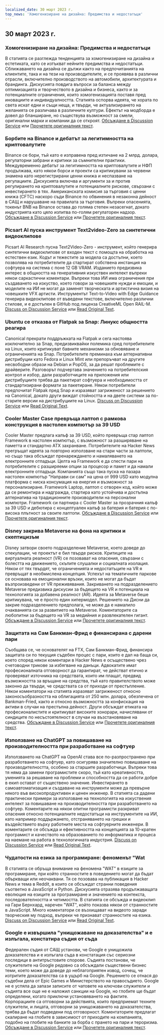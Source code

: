 ```yaml
---
localized_date: 30 март 2023 г.
top_news: 'Хомогенизиране на дизайна: Предимства и недостатъци'
---
```


## 30 март 2023 г.

### Хомогенизиране на дизайна: Предимства и недостатъци

В статията се разглежда тенденцията за хомогенизиране на дизайна и естетиката, като се изтъкват нейните предимства и недостатъци. Сближаването на дизайна се дължи както на предпочитанията на клиентите, така и на тези на производителите, и се проявява в различни отрасли, включително производството на автомобили, архитектурата и брандинга. Дискусията повдига въпроси за баланса между оптимизацията и творчеството в дизайна и бизнеса, както и за потенциалните ограничения, които хомогенизацията поставя пред иновациите и индивидуалността. Статията оспорва идеята, че хората по света искат едни и същи неща, и твърди, че актуализирането на желанията се различава в различните култури. Ефектът на модборда е довел до бланширане, но съществува възможност за смели, оригинални марки и компании да се откроят.
[Обсъждане в Discussion Service](http://news.ycombinator.com/item?id=35355703) или [Прочетете оригиналния текст](https://www.alexmurrell.co.uk/articles/the-age-of-average).

### Борбите на Binance и дебатът за легитимността на криптовалутите

Binance се бори, тъй като е изправена пред изтичане на 2 млрд. долара, регулаторни забрани и критики за съмнителни практики. Междувременно дебатът за легитимността на криптовалутите и НФП продължава, като някои борси и проекти са критикувани за червени знамена като нерегистрирани ценни книжа и неспазване на регулациите. Дискусията включва и аргументи за и против регулирането на криптовалутите и потенциалните рискове, свързани с инвестирането в тях. Американската комисия за търговия с ценни книжа (CFTC) наскоро съди Binance по обвинения в незаконна дейност в САЩ и нарушаване на правилата за търговия. Въпреки опасенията, токенът BNB на Binance остава до голяма степен незасегнат, докато индустрията като цяло изпитва по-голям регулаторен надзор.
[Обсъждане в Discussion Service](http://news.ycombinator.com/item?id=35351805) или [Прочетете оригиналния текст](https://www.wsj.com/articles/binance-sees-2-billion-in-outflows-as-troubles-compound-9a136e21).

### Picsart AI пуска инструмент Text2video-Zero за синтетични видеоклипове

Picsart AI Research пусна Text2Video-Zero - инструмент, който генерира синтетични видеоклипове от входен текст с помощта на обработка на естествен език. Кодът и тежестите за модела са достъпни, което позволява на потребителите да стартират собствена инстанция на софтуера на система с поне 12 GB VRAM. Изданието предизвика интерес в общността на генеративния изкуствен интелект въпреки някои саркастични коментари. Въпреки това ИИ има ограничения при създаването на изкуство, което говори за човешките нужди и емоции, и моделите на ИИ не могат да заменят творческата и артистична визия на човешките VFX артисти. Инструментът Text-to-Video with Edge Guidance генерира видеоклипове от въведени текстове, включително различни стилове, и е достъпен в GitHub под лиценза CreativeML Open RAIL-M.
[Discuss on Discussion Service](http://news.ycombinator.com/item?id=35352452) или [Read Original Text](https://github.com/Picsart-AI-Research/Text2Video-Zero).

### Ubuntu се отказва от Flatpak за Snap: Линукс общността реагира

Canonical прекрати поддръжката на Flatpak и сега настоява изключително за Snap, предизвиквайки полемика сред потребителите на Linux, които критикуват бавните механизми за обновяване и ограниченията на Snap. Потребителите преминаха към алтернативни дистрибуции като Fedora и Linux Mint или препоръчват на другите несвободни образи на Debian и PopOS, за да решат проблемите с драйверите. Разговорът подчертава значението на потребителския контрол и избор, дали разработчиците на приложения или дистрибуциите трябва да пакетират софтуера и необходимостта от стандартизирани формати за пакетиране. Някои потребители предпочитат Flatpak пред Snap и изразяват загриженост за решението на Canonical, докато други виждат стойността и на двете системи за по-старите версии на дистрибуциите на Linux.
[Discuss on Discussion Service](http://news.ycombinator.com/item?id=35354729) или [Read Original Text](https://lwn.net/SubscriberLink/927262/6adb2350e2b0d2ce/).

### Cooler Master Case превръща лаптоп с рамкова конструкция в настолен компютър за 39 USD

Cooler Master предлага калъф за 39 USD, който превръща стар лаптоп Framework в настолен компютър, с възможност за разширяване на паметта и стандартно ATX захранване. Потребителите на Hacker News прегръщат идеята за повторно използване на стари части за лаптопи, но също така обсъждат пренареждането и намаляването на електронните отпадъци. Целта на Framework е да спести пари на потребителите с разширяеми опции за процесор и памет и да намали електронните отпадъци. Компанията също така пуска на пазара настолен компютър "Направи си сам" на цена от 999 USD като модулна платформа с ниска консумация на енергия и възможност за персонализиране. Framework Laptop, лаптоп с отворен код, който може да се ремонтира и надгражда, стартира като устойчива и достъпна алтернатива на традиционните производители на персонални компютри. Framework си партнира с Cooler Master за прозрачния калъф за 39 USD и дебютира с концептуален калъф за батерия и батерия с по-висока плътност за своите лаптопи.
[Обсъждане в Discussion Service](http://news.ycombinator.com/item?id=35350288) или [Прочетете оригиналния текст](https://www.theverge.com/2023/3/23/23652939/framework-cooler-master-sff-pc-case).

### Disney закрива Metaverse на фона на критики и скептицизъм

Disney затвори своето подразделение Metaverse, което доведе до спекулации, че проектът е бил твърде рисков. Критиците на виртуалната реалност (VR) се позовават на опасения, свързани с болестта на движението, скъпите слушалки и социалната изолация. Някои от тях твърдят, че ограниченията и недостатъците на VR я превръщат в необмислена концепция. Успехът на тематичните паркове се основава на емоционални връзки, които не могат да бъдат възпроизведени от VR преживявания. Закриването на подразделението Metaverse предизвика дискусии за бъдещето на VR и потенциала на технологията за добавена реалност (AR). Идеята за Metaverse беше критикувана, че е просто един хипермодел. Решението на Дисни да закрие подразделението предполага, че може да е намалило очакванията си за развитието на Metaverse. Коментаторите са любопитни за бъдещето на VR за медийния и развлекателен гигант.
[Обсъждане в Discussion Service](http://news.ycombinator.com/item?id=35350952) или [Прочетете оригиналния текст](https://www.wsj.com/articles/disney-eliminates-its-metaverse-division-as-part-of-companys-layoffs-plan-94b03650).

### Защитата на Сам Банкман-Фрид е финансирана с дарени пари

Съобщава се, че основателят на FTX, Сам Банкман-Фрид, финансира защитата си по текущия съдебен процес с пари, които е дал на баща си, което според някои коментари в Hacker News е осъществено чрез счетоводни трикове за избягване на данъци. Адвокатите имат професионалната отговорност да гарантират, че действат етично и проверяват източника на средствата, които им плащат, предвид възможността за връщане на средства, тъй като правителството може законно да твърди, че средствата са от приходи от престъпление. Някои коментатори на статията изразяват загриженост относно законосъобразността на облигацията от 250 млн. долара, обезпечена от Bankman-Fried, както и относно възможността за конфискация на активи в случаи на престъпна дейност. Други обсъждат етиката на професионалистите и критикуват високите хонорари, начислявани от синдиците по несъстоятелност в случаи на възстановяване на средства.
[Обсъждане в Discussion Service](http://news.ycombinator.com/item?id=35358698) или [Прочетете оригиналния текст](https://www.forbes.com/sites/sarahemerson/2023/03/29/sam-bankman-fried-legal-fees-funded-by-alameda-money-gifted-to-father-joe-bankman/).

### Използване на ChatGPT за повишаване на производителността при разработване на софтуер

Използването на ChatGPT на OpenAI става все по-разпространено при разработването на софтуер, като осигурява значително повишаване на производителността, особено за старшите разработчици. Въпреки това тя няма да замени програмистите скоро, тъй като креативността, уменията за решаване на проблеми и способността да се работи добре в екип остават от съществено значение. Инвестирането в самоавтоматизация и създаване на инструменти може да превърне някого във високопродуктивен и ценен инженер. В статията са дадени практически примери за използване на технологията на изкуствения интелект за повишаване на производителността при разработването на софтуер. Коментарите на някои опитни програмисти разкриват опасения относно потенциалните недостатъци на инструментите на ИИ, като например поддържането, отстраняването на грешки и въздействието върху работните места на софтуерните инженери. В коментарите се обсъжда и ефективността на концепцията за 10-кратен програмист и качеството на образованието по информатика и процеса на наемане на работа в технологичната индустрия.
[Discuss on Discussion Service](http://news.ycombinator.com/item?id=35356054) или [Read Original Text](https://kadekillary.work/posts/1000x-eng/).

### Чудатости на езика за програмиране: феноменът "Wat

В статията се обръща внимание на феномена "WAT" в езиците за програмиране, при който странностите в поведението могат да бъдат объркващи или неочаквани. Тя се позовава на публикация в Hacker News и тема в Reddit, в които се обсъждат странни поведения съответно в JavaScript и Python. Дискусията отразява продължаващата еволюция на езиците за програмиране и значението на контекста, последователността и четимостта. В статията се обсъжда и видеоклип на Гари Бернхард, наречен "WAT", който показва някои от странностите в JavaScript. Много коментатори се възхищават на видеото заради творческия му подход, въпреки че признават странностите на езика.
[Discuss on Discussion Service](http://news.ycombinator.com/item?id=35363044) или [Read Original Text](https://www.destroyallsoftware.com/talks/wat).

### Google е извършила "унищожаване на доказателства" и е излъгала, констатира съдия от съда

Федерален съдия от САЩ установи, че Google е унищожила доказателства и е излъгала съда в констатация със сериозни последици в антитръстовите спорове. Съдията постанови, че служителите на Google редовно са обсъждали съществени бизнес теми, което може да доведе до неблагоприятен извод, сочещ, че изтритите доказателства са в ущърб на Google. Решението се отнася до съдебни дела от Epic Games и Министерството на правосъдието. Google не е успяла да запази записите от чатовете на ключови служители и съдията все още не е наложил санкции на Google, но глобите ще бъдат определени, когато приключи установяването на фактите. Корпорациите са отговорни за действията, които предприемат техните служители, и лицата, отговорни за унищожаването на доказателства, трябва да бъдат подведени под отговорност. Коментаторите предлагат скалиране на глобите в зависимост от приходите на компанията, подобно на глобите на банките за борба с прането на пари и тероризма.
[Обсъждане в Discussion Service](http://news.ycombinator.com/item?id=35363095) или [Прочетете оригиналния текст](https://storage.courtlistener.com/recap/gov.uscourts.cand.373179/gov.uscourts.cand.373179.469.0.pdf).
